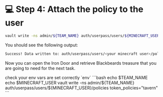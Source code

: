 # 💻 Step 4: Attach the policy to the user

```bash
vault write -ns admin/${TEAM_NAME} auth/userpass/users/${MINECRAFT_USER}/policies token_policies="tavern"
```

You should see the following output:

```bash
Success! Data written to: auth/userpass/users/<your minecraft user>/policies
```

Now you can open the Iron Door and retrieve Blackbeards treasure that you are going to need for the next 
task.



<Solution title="Solution: vault cli">
check your env vars are set correctly `env`
```bash
echo $TEAM_NAME
echo $MINECRAFT_USER
vault write -ns admin/${TEAM_NAME} auth/userpass/users/${MINECRAFT_USER}/policies token_policies="tavern"
```
</Solution>

